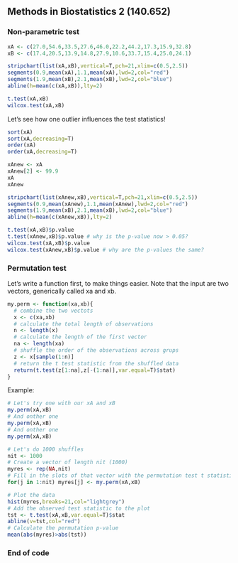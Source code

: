 ## Methods in Biostatistics 2 (140.652)

### Non-parametric test

```r
xA <- c(27.0,54.6,33.5,27.6,46.0,22.2,44.2,17.3,15.9,32.8)
xB <- c(17.4,20.5,13.9,14.8,27.9,10.6,33.7,15.4,25.0,24.1)

stripchart(list(xA,xB),vertical=T,pch=21,xlim=c(0.5,2.5))
segments(0.9,mean(xA),1.1,mean(xA),lwd=2,col="red")
segments(1.9,mean(xB),2.1,mean(xB),lwd=2,col="blue")
abline(h=mean(c(xA,xB)),lty=2)

t.test(xA,xB)
wilcox.test(xA,xB)
```

Let's see how one outlier influences the test statistics!

```r
sort(xA)
sort(xA,decreasing=T)
order(xA)
order(xA,decreasing=T)

xAnew <- xA
xAnew[2] <- 99.9
xA
xAnew

stripchart(list(xAnew,xB),vertical=T,pch=21,xlim=c(0.5,2.5))
segments(0.9,mean(xAnew),1.1,mean(xAnew),lwd=2,col="red")
segments(1.9,mean(xB),2.1,mean(xB),lwd=2,col="blue")
abline(h=mean(c(xAnew,xB)),lty=2)

t.test(xA,xB)$p.value
t.test(xAnew,xB)$p.value # why is the p-value now > 0.05?
wilcox.test(xA,xB)$p.value
wilcox.test(xAnew,xB)$p.value # why are the p-values the same?
```

### Permutation test

Let's write a function first, to make things easier. Note that the input are two vectors, generically called xa and xb.

```r
my.perm <- function(xa,xb){
  # combine the two vectots
  x <- c(xa,xb)
  # calculate the total length of observations
  n <- length(x)
  # calculate the length of the first vector
  na <- length(xa)
  # shuffle the order of the observations across grups
  z <- x[sample(1:n)]
  # return the t test statistic from the shuffled data
  return(t.test(z[1:na],z[-(1:na)],var.equal=T)$stat)
}
```

Example:

```r
# Let's try one with our xA and xB
my.perm(xA,xB)
# And onther one
my.perm(xA,xB)
# And onther one
my.perm(xA,xB)

# Let's do 1000 shuffles
nit <- 1000
# Create a vector of length nit (1000)
myres <- rep(NA,nit)
# Fill in the slots of that vector with the permutation test t statistics
for(j in 1:nit) myres[j] <- my.perm(xA,xB)

# Plot the data
hist(myres,breaks=21,col="lightgrey")
# Add the observed test statistic to the plot
tst <- t.test(xA,xB,var.equal=T)$stat 
abline(v=tst,col="red")
# Calculate the permutation p-value
mean(abs(myres)>abs(tst))
```

### End of code